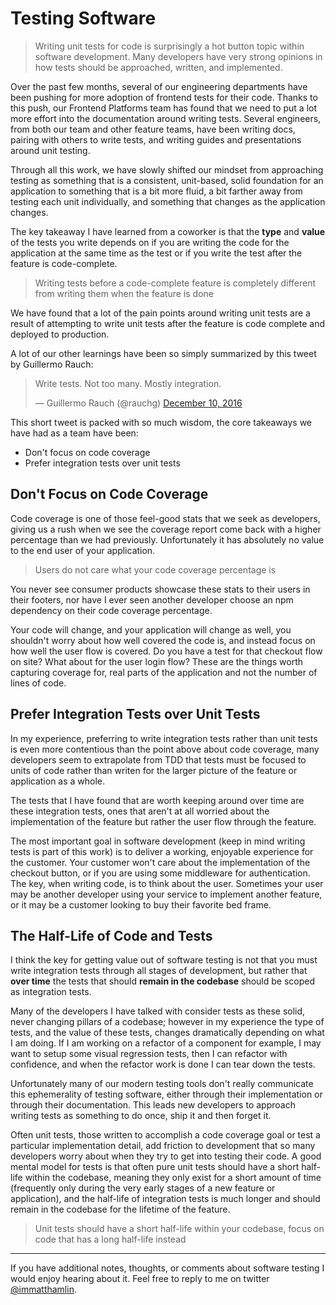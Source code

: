 

# Testing Software

> Writing unit tests for code is surprisingly a hot button topic within software development. Many
> developers have very strong opinions in how tests should be approached, written, and implemented.

Over the past few months, several of our engineering departments have been pushing for more adoption
of frontend tests for their code. Thanks to this push, our Frontend Platforms team has found that we
need to put a lot more effort into the documentation around writing tests. Several engineers, from
both our team and other feature teams, have been writing docs, pairing with others to write tests,
and writing guides and presentations around unit testing.

Through all this work, we have slowly shifted our mindset from approaching testing as something that
is a consistent, unit-based, solid foundation for an application to something that is a bit more
fluid, a bit farther away from testing each unit individually, and something that changes as the
application changes.

The key takeaway I have learned from a coworker is that the **type** and **value** of the tests you
write depends on if you are writing the code for the application at the same time as the test or if
you write the test after the feature is code-complete.

> Writing tests before a code-complete feature is completely different from writing them when the
> feature is done

We have found that a lot of the pain points around writing unit tests are a result of attempting to
write unit tests after the feature is code complete and deployed to production.

A lot of our other learnings have been so simply summarized by this tweet by Guillermo Rauch:

<blockquote className="twitter-tweet tw-align-center" data-lang="en"><p lang="en" dir="ltr">Write tests. Not too many. Mostly integration.</p>&mdash; Guillermo Rauch (@rauchg) <a href="https://twitter.com/rauchg/status/807626710350839808?ref_src=twsrc%5Etfw">December 10, 2016</a></blockquote>
<script async src="https://platform.twitter.com/widgets.js" charSet="utf-8"></script>

This short tweet is packed with so much wisdom, the core takeaways we have had as a team have been:

- Don't focus on code coverage
- Prefer integration tests over unit tests

## Don't Focus on Code Coverage

Code coverage is one of those feel-good stats that we seek as developers, giving us a rush when we
see the coverage report come back with a higher percentage than we had previously. Unfortunately it
has absolutely no value to the end user of your application.

> Users do not care what your code coverage percentage is

You never see consumer products showcase these stats to their users in their footers, nor have I
ever seen another developer choose an npm dependency on their code coverage percentage.

Your code will change, and your application will change as well, you shouldn't worry about how well
covered the code is, and instead focus on how well the user flow is covered. Do you have a test for
that checkout flow on site? What about for the user login flow? These are the things worth capturing
coverage for, real parts of the application and not the number of lines of code.

## Prefer Integration Tests over Unit Tests

In my experience, preferring to write integration tests rather than unit tests is even more
contentious than the point above about code coverage, many developers seem to extrapolate from TDD
that tests must be focused to units of code rather than writen for the larger picture of the feature
or application as a whole.

The tests that I have found that are worth keeping around over time are these integration tests,
ones that aren't at all worried about the implementation of the feature but rather the user flow
through the feature.

The most important goal in software development (keep in mind writing tests is part of this work) is
to deliver a working, enjoyable experience for the customer. Your customer won't care about the
implementation of the checkout button, or if you are using some middleware for authentication. The
key, when writing code, is to think about the user. Sometimes your user may be another developer
using your service to implement another feature, or it may be a customer looking to buy their
favorite bed frame.

## The Half-Life of Code and Tests

I think the key for getting value out of software testing is not that you must write integration
tests through all stages of development, but rather that **over time** the tests that should
**remain in the codebase** should be scoped as integration tests.

Many of the developers I have talked with consider tests as these solid, never changing pillars of a
codebase; however in my experience the type of tests, and the value of these tests, changes
dramatically depending on what I am doing. If I am working on a refactor of a component for example,
I may want to setup some visual regression tests, then I can refactor with confidence, and when the
refactor work is done I can tear down the tests.

Unfortunately many of our modern testing tools don't really communicate this ephemerality of testing
software, either through their implementation or through their documentation. This leads new
developers to approach writing tests as something to do once, ship it and then forget it.

Often unit tests, those written to accomplish a code coverage goal or test a particular
implementation detail, add friction to development that so many developers worry about when they try
to get into testing their code. A good mental model for tests is that often pure unit tests should
have a short half-life within the codebase, meaning they only exist for a short amount of time
(frequently only during the very early stages of a new feature or application), and the half-life of
integration tests is much longer and should remain in the codebase for the lifetime of the feature.

> Unit tests should have a short half-life within your codebase, focus on code that has a long
> half-life instead

---

If you have additional notes, thoughts, or comments about software testing I would enjoy hearing
about it. Feel free to reply to me on twitter
[@immatthamlin](https://mobile.twitter.com/immatthamlin).
